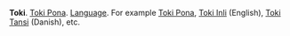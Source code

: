 '''Toki'''. [[Toki Pona]]. [[Language]]. For example [[Toki Pona]], [[English|Toki Inli]] (English), [[Danish|Toki Tansi]] (Danish), etc.